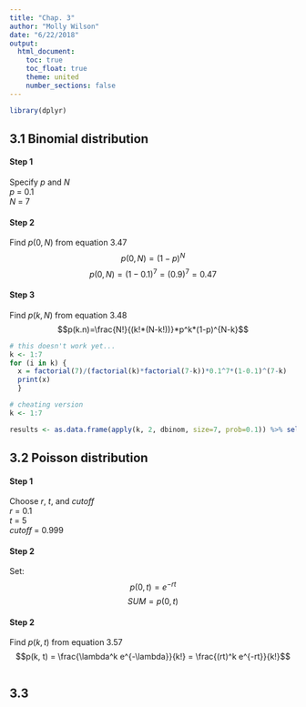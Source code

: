 ```yaml
---
title: "Chap. 3"
author: "Molly Wilson"
date: "6/22/2018"
output:
  html_document:
    toc: true
    toc_float: true
    theme: united
    number_sections: false
---
```


```r
library(dplyr)
```


## 3.1 Binomial distribution

#### Step 1
Specify $p$ and $N$  
$p$ = 0.1  
$N$ = 7  

#### Step 2
Find $p(0,N)$ from equation 3.47
$$p(0, N) = (1 - p)^N$$
$$p(0,N) = (1-0.1)^7 = (0.9)^7 = 0.47$$

#### Step 3 
Find $p(k,N)$ from equation 3.48  
$$p(k.n)=\frac{N!}{(k!*(N-k!))}*p^k*(1-p)^{N-k}$$



```r
# this doesn't work yet...
k <- 1:7
for (i in k) {
  x = factorial(7)/(factorial(k)*factorial(7-k))*0.1^7*(1-0.1)^(7-k)
  print(x)
  }
```

```r
# cheating version
k <- 1:7

results <- as.data.frame(apply(k, 2, dbinom, size=7, prob=0.1)) %>% select(p=k) %>% cbind(k) %>% select(k,p)
```

## 3.2 Poisson distribution

#### Step 1
Choose $r$, $t$, and $cutoff$  
$r$ = 0.1  
$t$ = 5  
$cutoff$ = 0.999  

#### Step 2
Set: 
$$p(0,t)=e^{-rt}$$
$$SUM=p(0,t)$$

#### Step 2
Find $p(k,t)$ from equation 3.57
$$p(k, t) = \frac{\lambda^k e^{-\lambda}}{k!} = \frac{(rt)^k e^{-rt}}{k!}$$

```r

```

## 3.3